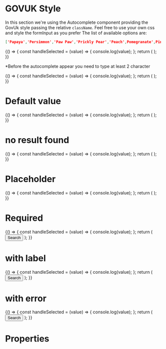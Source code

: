 
<Meta title="DCXLibrary/Form/Autocomplete/Styled" component={Autocomplete} />

# GOVUK Style

In this section we're using the Autocomplete component providing the GovUk style passing the relative `className`. Feel free to use your own css and style the formInput as you prefer
The list of available options are:

```json
['Papaya','Persimmon','Paw Paw','Prickly Pear','Peach',Pomegranate',Pineapple']
```

<Canvas>
  <Story name="hint-label">
    {() => {
      const handleSelected = (value) => {
        console.log(value);
      };
      return (
        <Autocomplete
          options={[
            'Papaya',
            'Persimmon',
            'Paw Paw',
            'Prickly Pear',
            'Peach',
            'Pomegranate',
            'Pineapple',
          ]}
          minCharsBeforeSearch={1}
          debounceMs={100}
          hintText="Select your fruit"
          hintClass="autocomplete__label"
          inputProps={{ className: 'govuk-input' }}
          resultUlClass="autocomplete__menu"
          resultlLiClass="autocomplete__option"
          resultNoOptionClass="resultNoOptionClass"
          resultActiveClass="autocomplete__option"
          notFoundText="No fruit found"
          onSelected={handleSelected}
        />
      );
    }}
  </Story>
</Canvas>

\*Before the autocomplete appear you need to type at least 2 character

<Canvas>
  <Story name="min-chars">
    {() => {
      const handleSelected = (value) => {
        console.log(value);
      };
      return (
        <Autocomplete
          options={[
            'Papaya',
            'Persimmon',
            'Paw Paw',
            'Prickly Pear',
            'Peach',
            'Pomegranate',
            'Pineapple',
          ]}
          minCharsBeforeSearch={2}
          debounceMs={100}
          hintText="Select your fruit"
          hintClass="autocomplete__label"
          inputProps={{ className: 'govuk-input' }}
          resultUlClass="autocomplete__menu"
          resultlLiClass="autocomplete__option"
          resultNoOptionClass="resultNoOptionClass"
          resultActiveClass="autocomplete__option"
          notFoundText="No fruit found"
          onSelected={handleSelected}
        />
      );
    }}
  </Story>
</Canvas>

# Default value

<Canvas>
  <Story name="default-value">
    {() => {
      const handleSelected = (value) => {
        console.log(value);
      };
      return (
        <Autocomplete
          options={[
            'Papaya',
            'Persimmon',
            'Paw Paw',
            'Prickly Pear',
            'Peach',
            'Pomegranate',
            'Pineapple',
          ]}
          minCharsBeforeSearch={1}
          debounceMs={100}
          hintText="Select your fruit"
          hintClass="autocomplete__label"
          defaultValue="Papaya"
          inputProps={{ className: 'govuk-input' }}
          resultUlClass="autocomplete__menu"
          resultlLiClass="autocomplete__option"
          resultNoOptionClass="resultNoOptionClass"
          resultActiveClass="autocomplete__option"
          notFoundText="No fruit found"
          onSelected={handleSelected}
        />
      );
    }}
  </Story>
</Canvas>

# no result found

<Canvas>
  <Story name="no-result">
    {() => {
      const handleSelected = (value) => {
        console.log(value);
      };
      return (
        <Autocomplete
          options={[
            'Papaya',
            'Persimmon',
            'Paw Paw',
            'Prickly Pear',
            'Peach',
            'Pomegranate',
            'Pineapple',
          ]}
          minCharsBeforeSearch={1}
          debounceMs={100}
          hintText="Select your fruit"
          hintClass="autocomplete__label"
          defaultValue="Papaya"
          inputProps={{ className: 'govuk-input' }}
          resultUlClass="autocomplete__menu"
          resultlLiClass="autocomplete__option"
          resultNoOptionClass="resultNoOptionClass"
          resultActiveClass="autocomplete__option"
          notFoundText="No fruit found"
          onSelected={handleSelected}
          notFoundText="No fruit found"
        />
      );
    }}
  </Story>
</Canvas>

# Placeholder

<Canvas>
  <Story name="placeholder">
    {() => {
      const handleSelected = (value) => {
        console.log(value);
      };
      return (
        <Autocomplete
          options={[
            'Papaya',
            'Persimmon',
            'Paw Paw',
            'Prickly Pear',
            'Peach',
            'Pomegranate',
            'Pineapple',
          ]}
          minCharsBeforeSearch={1}
          debounceMs={100}
          hintText="Select your fruit"
          hintClass="autocomplete__label"
          inputProps={{
            className: 'govuk-input',
            placeholder: 'Search for a fruit',
          }}
          resultUlClass="autocomplete__menu"
          resultlLiClass="autocomplete__option"
          resultNoOptionClass="resultNoOptionClass"
          resultActiveClass="autocomplete__option"
          notFoundText="No fruit found"
          onSelected={handleSelected}
        />
      );
    }}
  </Story>
</Canvas>

# Required

<Canvas>
  <Story name="required">
    {() => {
      const handleSelected = (value) => {
        console.log(value);
      };
      return (
        <form>
          <Autocomplete
            options={[
              'Papaya',
              'Persimmon',
              'Paw Paw',
              'Prickly Pear',
              'Peach',
              'Pomegranate',
              'Pineapple',
            ]}
            minCharsBeforeSearch={1}
            debounceMs={100}
            hintText="Select your fruit"
            hintClass="autocomplete__label"
            inputProps={{ className: 'govuk-input' }}
            resultUlClass="autocomplete__menu"
            resultlLiClass="autocomplete__option"
            resultNoOptionClass="resultNoOptionClass"
            resultActiveClass="autocomplete__option"
            notFoundText="No fruit found"
            onSelected={handleSelected}
            required
          />
          <button type="submit">Search</button>
        </form>
      );
    }}
  </Story>
</Canvas>

# with label

<Canvas>
  <Story name="label">
    {() => {
      const handleSelected = (value) => {
        console.log(value);
      };
      return (
        <form>
          <Autocomplete
            options={[
              'Papaya',
              'Persimmon',
              'Paw Paw',
              'Prickly Pear',
              'Peach',
              'Pomegranate',
              'Pineapple',
            ]}
            minCharsBeforeSearch={1}
            debounceMs={100}
            hintText="Select your fruit"
            hintClass="autocomplete__label"
            inputProps={{ className: 'govuk-input' }}
            resultUlClass="autocomplete__menu"
            resultlLiClass="autocomplete__option"
            resultNoOptionClass="resultNoOptionClass"
            resultActiveClass="autocomplete__option"
            notFoundText="No fruit found"
            onSelected={handleSelected}
            labelText="Search for a fruit"
          />
          <button type="submit">Search</button>
        </form>
      );
    }}
  </Story>
</Canvas>

# with error

<Canvas>
  <Story name="error">
    {() => {
      const handleSelected = (value) => {
        console.log(value);
      };
      return (
        <form>
          <Autocomplete
            options={[
              'Papaya',
              'Persimmon',
              'Paw Paw',
              'Prickly Pear',
              'Peach',
              'Pomegranate',
              'Pineapple',
            ]}
            minCharsBeforeSearch={1}
            hintText="Select your fruit"
            hintClass="autocomplete__label"
            inputProps={{ className: 'govuk-input' }}
            resultUlClass="autocomplete__menu"
            resultlLiClass="autocomplete__option"
            resultNoOptionClass="resultNoOptionClass"
            resultActiveClass="autocomplete__option"
            notFoundText="No fruit found"
            onSelected={handleSelected}
            errorPostion="after-hint"
            errorMessageText="an error occured"
            errorMessageClassName="govuk-error-message"
            labelText="Search for a fruit"
            errorVisuallyHidden={{
              text: 'Error:',
              className: 'govuk-visually-hidden',
            }}
            id="fruit-search"
          />
          <button type="submit">Search</button>
        </form>
      );
    }}
  </Story>
</Canvas>

# Properties

<Props of={Autocomplete} />
